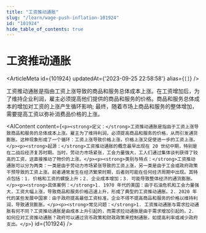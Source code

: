 ```yaml
---
title: "工资推动通胀"
slug: "/learn/wage-push-inflation-101924"
id: "101924"
hide_table_of_contents: true
---
```



# 工资推动通胀

<ArticleMeta id={101924} updatedAt={'2023-09-25 22:58:58'} alias={`[]`} />
<div className='border-solid border-b border-t-0 my-4 border-[var(--ifm-color-gray-300)]' />

工资推动通胀是指由工资上涨导致的商品和服务总体成本上涨。在工资增加后，为了维持企业利润，雇主必须提高他们提供的商品和服务的价格。商品和服务总体成本的增加对工资的上涨产生循环影响; 最终，随着市场上商品和服务的整体增加，需要提高工资以弥补消费品价格的上涨。

<AIContent content={`<p><strong>定义：</strong>工资推动通胀是指由于工资上涨导致商品和服务的总体成本上涨。雇主为了维持利润，必须提高商品和服务的价格，从而引发通货膨胀。这种现象形成了一个循环：工资上涨导致价格上涨，价格上涨又促使进一步的工资上涨。</p><p><strong>起源：</strong>工资推动通胀的概念最早出现在 20 世纪中期，特别是在二战后经济复苏时期。当时，劳动力市场紧张，工会力量强大，工人们通过集体谈判获得了较高的工资，这直接推动了物价的上涨。</p><p><strong>类别与特点：</strong>工资推动通胀可以分为两类：一类是由于劳动力市场紧张导致的工资上涨，另一类是由于工会或政府政策干预导致的工资上涨。前者通常发生在经济繁荣时期，后者则可能在任何经济周期中出现。其特点包括：1. 价格和工资的螺旋上升；2. 企业成本增加；3. 可能导致整体经济的通货膨胀。</p><p><strong>具体案例：</strong>1. 1970 年代的美国：由于石油危机和工会力量强大，工资大幅上涨，导致商品和服务价格迅速上升，形成了典型的工资推动通胀。2. 2020 年代的某些发展中国家：由于政府提高最低工资标准，企业不得不提高商品和服务的价格以维持利润，导致通货膨胀。</p><p><strong>常见问题：</strong>1. 工资推动通胀与需求拉动通胀有何不同？工资推动通胀是由成本上升引起的，而需求拉动通胀是由于需求增加引起的。2. 如何应对工资推动通胀？政府可以通过货币政策和财政政策来控制通胀，如提高利率或减少政府支出。</p>`} id={101924} />
